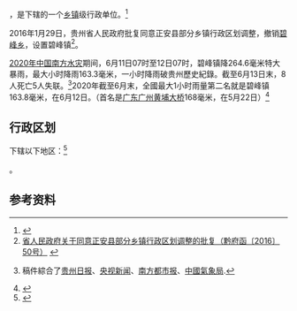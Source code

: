 {{中国乡级行政区|52/03/24/200/000}}

'''{{PAGENAMEBASE}}'''，是{{PRC admin/fullname|52/03/24/200/000|3}}下辖的一个[[乡镇|乡镇]]级行政单位。<ref>{{PRC admin/ref sgc|{{PRC admin/parent|52/03/24/200/000}}}}</ref>

2016年1月29日，贵州省人民政府批复同意正安县部分乡镇行政区划调整，撤销[[碧峰乡|碧峰乡]]，设置碧峰镇<ref>[http://www.gzgov.gov.cn/xxgk/zfxxgkpt/szfxxgkml/201602/t20160218_374898.html 省人民政府关于同意正安县部分乡镇行政区划调整的批复（黔府函〔2016〕50号）] {{webarchive|url=https://web.archive.org/web/20170902053806/http://www.gzgov.gov.cn/xxgk/zfxxgkpt/szfxxgkml/201602/t20160218_374898.html |date=2017-09-02 }}</ref>。

[[2020年中国南方水灾|2020年中国南方水灾]]期间，6月11日07时至12日07时，碧峰镇降264.6毫米特大暴雨，最大小时降雨163.3毫米，一小时降雨破贵州歷史紀錄。截至6月13日末，8人死亡5人失联。<ref>{{cite news|title=死亡和失踪24人，贵州遭60年来最强暴雨，一对夫妻赶回家前母亲女儿不幸被冲走|publisher=[[每日经济新闻|每日经济新闻]]|author=|date=2020-06-15|url=http://www.nbd.com.cn/articles/2020-06-15/1446413.html|archiveurl=https://web.archive.org/web/20200702104121/http://www.nbd.com.cn/articles/2020-06-15/1446413.html|archivedate=2020-07-02|access-date=2020-07-02|dead-url=no}} 稿件綜合了[[贵州日报|贵州日报]]、[[央视新闻|央视新闻]]、[[南方都市报|南方都市报]]、[[中國氣象局|中國氣象局]].</ref>2020年截至6月末，全國最大1小时雨量第二名就是碧峰镇163.8毫米，在6月12日。（首名是[[广东|广东]][[广州|广州]][[黄埔大桥|黄埔大桥]]168毫米，在5月22日）<ref name="2020-06-30水利部通气会">{{cite news|title=【实录】水利部召开水旱灾害防御新闻通气会|publisher=[[中国水利报社|中国水利报社]]|author=[[中國水利部|中國水利部]]|date=2020-06-30|url=http://www.chinawater.com.cn/newscenter/kx/202007/t20200701_752393.html|archiveurl=http://archive.today/pbwKS|archivedate=2020-07-02}}</ref>

== 行政区划 ==

{{PAGENAMEBASE}}下辖以下地区：<ref>{{PRC admin/ref sgc|52/03/24/200/000}}</ref>

{{PRC admin/children|52/03/24/200/000}}。

== 参考资料 ==

{{reflist}}

{{行政区划小作品}}
{{PRC admin/navcat|52/03/24/200/000}}
